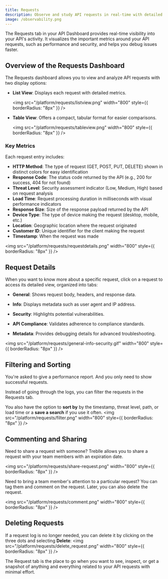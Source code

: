 ```yaml
---
title: Requests
description: Observe and study API requests in real-time with detailed insights about performance, security threats, and response data.
image: /observability.png
---
```


The Requests tab in your API Dashboard provides real-time visibility into your API's activity. It visualizes the important metrics around your API requests, such as performance and security, and helps you debug issues faster.

## Overview of the Requests Dashboard

The Requests dashboard allows you to view and analyze API requests with two display options:

- **List View**: Displays each request with detailed metrics.
  
  <img
    src="/platform/requests/listview.png"
    width="800"
    style={{ borderRadius: "8px" }}
  />

- **Table View**: Offers a compact, tabular format for easier comparisons.
  
  <img
    src="/platform/requests/tableview.png"
    width="800"
    style={{ borderRadius: "8px" }}
  />

### Key Metrics

Each request entry includes:

- **HTTP Method**: The type of request (GET, POST, PUT, DELETE) shown in distinct colors for easy identification
- **Response Code**: The status code returned by the API (e.g., 200 for success, 404 for not found)
- **Threat Level**: Security assessment indicator (Low, Medium, High) based on request analysis
- **Load Time**: Request processing duration in milliseconds with visual performance indicators
- **Response Size**: Size of the response payload returned by the API
- **Device Type**: The type of device making the request (desktop, mobile, etc.)
- **Location**: Geographic location where the request originated
- **Customer ID**: Unique identifier for the client making the request
- **Timestamp**: When the request was made

<img
    src="/platform/requests/requestdetails.png"
    width="800"
    style={{ borderRadius: "8px" }}
  />

## Request Details

When you want to know more about a specific request, click on a request to access its detailed view, organized into tabs:

- **General**: Shows request body, headers, and response data.

- **Info**: Displays metadata such as user agent and IP address.

- **Security**: Highlights potential vulnerabilities.

- **API Compliance**: Validates adherence to compliance standards.

- **Metadata**: Provides debugging details for advanced troubleshooting.

<img
    src="/platform/requests/general-info-security.gif"
    width="800"
    style={{ borderRadius: "8px" }}
  />


## Filtering and Sorting

You're asked to give a performance report. And you only need to show successful requests. 

Instead of going through the logs, you can filter the requests in the Requests tab. 

You also have the option to **sort by** by the timestamp, threat level, path, or load time or a **save a search** if you use it often.
 <img  
    src="/platform/requests/filter.png"
    width="800"
    style={{ borderRadius: "8px" }}
  />

## Commenting and Sharing

Need to share a request with someone? Treblle allows you to share a request with your team members with an expiration date. 

<img
    src="/platform/requests/share-request.png"
    width="800"
    style={{ borderRadius: "8px" }}
  />

Need to bring a team member's attention to a particular request? You can tag them and comment on the request. Later, you can also delete the request.

<img
    src="/platform/requests/comment.png"
    width="800"
    style={{ borderRadius: "8px" }}
  />

## Deleting Requests

If a request log is no longer needed, you can delete it by clicking on the three dots and selecting **Delete**:
<img
    src="/platform/requests/delete_request.png"
    width="800"
    style={{ borderRadius: "8px" }}
  />

The Request tab is the place to go when you want to see, inspect, or get a snapshot of anything and everything related to your API requests with minimal effort.